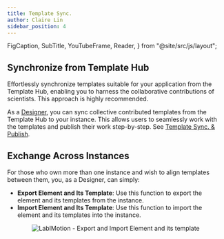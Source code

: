 ```yaml
---
title: Template Sync.
author: Claire Lin
sidebar_position: 4
---
```


  FigCaption,
  SubTitle,
  YouTubeFrame,
  Reader,
} from "@site/src/js/layout";

<SubTitle text="Synchronizing Templates from the Template Hub and Exchanging Them Across Instances" />
<Reader text="Designer" />

## Synchronize from Template Hub

Effortlessly synchronize templates suitable for your application from the Template Hub, enabling you to harness the collaborative contributions of scientists. This approach is highly recommended.

As a [Designer](/docs/labimotion/design-principles#-designer-role), you can sync collective contributed templates from the Template Hub to your instance. This allows users to seamlessly work with the templates and publish their work step-by-step. See [Template Sync. & Publish](../../../template-sync-and-publish).

## Exchange Across Instances

For those who own more than one instance and wish to align templates between them, you, as a Designer, can simply:

* **Export Element and Its Template**: Use this function to export the element and its templates from the instance.
* **Import Element and Its Template**: Use this function to import the element and its templates into the instance.


<p align="center">
  <img src="https://github.com/LabIMotion/labimotion/assets/42910431/d1361b62-222b-44e9-907e-996bef7f2da8" alt="LabIMotion - Export and Import Element and its template" />
  <FigCaption text="Export and Import Element and its template" />
</p>
